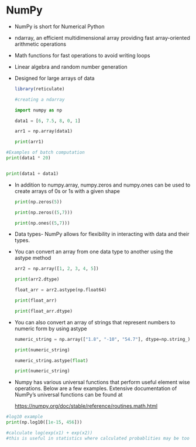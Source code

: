 # NumPy

-   NumPy is short for Numerical Python

-   ndarray, an efficient multidimensional array providing fast array-oriented arithmetic operations

-   Math functions for fast operations to avoid writing loops

-   Linear algebra and random number generation

-   Designed for large arrays of data

    ```r
    library(reticulate)
    ```

    ```python

    #creating a ndarray

    import numpy as np 

    data1 = [6, 7.5, 8, 0, 1]

    arr1 = np.array(data1)

    print(arr1)

    ```

```python

#Examples of batch computation 
print(data1 * 20)


print(data1 + data1)
```

-   In addition to numpy.array, numpy.zeros and numpy.ones can be used to create arrays of 0s or 1s with a given shape\

    ```python

    print(np.zeros(5))

    print(np.zeros((5,7)))

    print(np.ones((5,7)))
    ```

-   Data types- NumPy allows for flexibility in interacting with data and their types.

-   You can convert an array from one data type to another using the astype method

    ```python

    arr2 = np.array([1, 2, 3, 4, 5])

    print(arr2.dtype)

    float_arr = arr2.astype(np.float64)

    print(float_arr)

    print(float_arr.dtype)

    ```

-   You can also convert an array of strings that represent numbers to numeric form by using astype

    ```python

    numeric_string = np.array(["1.8", "-10", "54.7"], dtype=np.string_)

    print(numeric_string)

    numeric_string.astype(float)

    print(numeric_string)
    ```

-   Numpy has various universal functions that perform useful element wise operations. Below are a few examples. Extensive documentation of NumPy's universal functions can be found at

    <https://numpy.org/doc/stable/reference/routines.math.html>

```python

#log10 example 
print(np.log10([1e-15, 456]))

#calculate log(exp(x1) + exp(x2))
#this is useful in statistics where calculated probablities may be too small 



```
